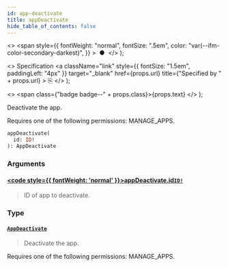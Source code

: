 ```yaml
---
id: app-deactivate
title: appDeactivate
hide_table_of_contents: false
---
```


  <>
    <span
      style={{
        fontWeight: "normal",
        fontSize: ".5em",
        color: "var(--ifm-color-secondary-darkest)",
      }}
    >
      &nbsp;●&nbsp;
    </span>
  </>
);

  <>
    Specification
    <a
      className="link"
      style={{ fontSize: "1.5em", paddingLeft: "4px" }}
      target="\_blank"
      href={props.url}
      title={"Specified by " + props.url}
    >
      ⎘
    </a>
  </>
);

  <>
    <span class={"badge badge--" + props.class}>{props.text}</span>
  </>
);

Deactivate the app.

Requires one of the following permissions: MANAGE_APPS.

```graphql
appDeactivate(
  id: ID!
): AppDeactivate
```

### Arguments

#### [<code style={{ fontWeight: 'normal' }}>appDeactivate.<b>id</b></code>](#)<Bullet />[`ID!`](../../api-reference/scalars/id) <Badge class="secondary" text="non-null"/> <Badge class="secondary" text="scalar"/>

> ID of app to deactivate.

### Type

#### [`AppDeactivate`](../../api-reference/objects/app-deactivate) <Badge class="secondary" text="object"/>

> Deactivate the app.

Requires one of the following permissions: MANAGE_APPS.

>
